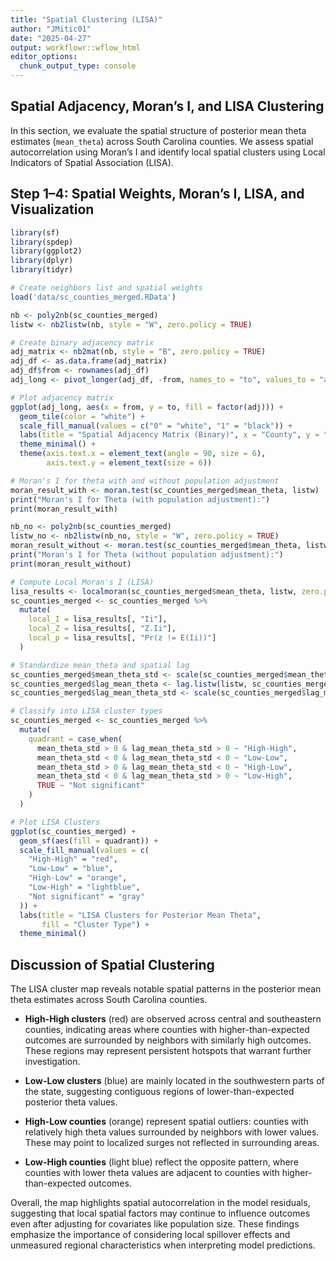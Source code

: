 ```yaml
---
title: "Spatial Clustering (LISA)"
author: "JMitic01"
date: "2025-04-27"
output: workflowr::wflow_html
editor_options:
  chunk_output_type: console
---
```


## Spatial Adjacency, Moran's I, and LISA Clustering

In this section, we evaluate the spatial structure of posterior mean theta estimates (`mean_theta`) across South Carolina counties. We assess spatial autocorrelation using Moran's I and identify local spatial clusters using Local Indicators of Spatial Association (LISA).

## Step 1–4: Spatial Weights, Moran's I, LISA, and Visualization

```r
library(sf)
library(spdep)
library(ggplot2)
library(dplyr)
library(tidyr)

# Create neighbors list and spatial weights
load('data/sc_counties_merged.RData')

nb <- poly2nb(sc_counties_merged)
listw <- nb2listw(nb, style = "W", zero.policy = TRUE)

# Create binary adjacency matrix
adj_matrix <- nb2mat(nb, style = "B", zero.policy = TRUE)
adj_df <- as.data.frame(adj_matrix)
adj_df$from <- rownames(adj_df)
adj_long <- pivot_longer(adj_df, -from, names_to = "to", values_to = "adj")

# Plot adjacency matrix
ggplot(adj_long, aes(x = from, y = to, fill = factor(adj))) +
  geom_tile(color = "white") +
  scale_fill_manual(values = c("0" = "white", "1" = "black")) +
  labs(title = "Spatial Adjacency Matrix (Binary)", x = "County", y = "County") +
  theme_minimal() +
  theme(axis.text.x = element_text(angle = 90, size = 6),
        axis.text.y = element_text(size = 6))

# Moran's I for theta with and without population adjustment
moran_result_with <- moran.test(sc_counties_merged$mean_theta, listw)
print("Moran's I for Theta (with population adjustment):")
print(moran_result_with)

nb_no <- poly2nb(sc_counties_merged)
listw_no <- nb2listw(nb_no, style = "W", zero.policy = TRUE)
moran_result_without <- moran.test(sc_counties_merged$mean_theta, listw_no)
print("Moran's I for Theta (without population adjustment):")
print(moran_result_without)

# Compute Local Moran's I (LISA)
lisa_results <- localmoran(sc_counties_merged$mean_theta, listw, zero.policy = TRUE)
sc_counties_merged <- sc_counties_merged %>%
  mutate(
    local_I = lisa_results[, "Ii"],
    local_Z = lisa_results[, "Z.Ii"],
    local_p = lisa_results[, "Pr(z != E(Ii))"]
  )

# Standardize mean_theta and spatial lag
sc_counties_merged$mean_theta_std <- scale(sc_counties_merged$mean_theta)
sc_counties_merged$lag_mean_theta <- lag.listw(listw, sc_counties_merged$mean_theta, zero.policy = TRUE)
sc_counties_merged$lag_mean_theta_std <- scale(sc_counties_merged$lag_mean_theta)

# Classify into LISA cluster types
sc_counties_merged <- sc_counties_merged %>%
  mutate(
    quadrant = case_when(
      mean_theta_std > 0 & lag_mean_theta_std > 0 ~ "High-High",
      mean_theta_std < 0 & lag_mean_theta_std < 0 ~ "Low-Low",
      mean_theta_std > 0 & lag_mean_theta_std < 0 ~ "High-Low",
      mean_theta_std < 0 & lag_mean_theta_std > 0 ~ "Low-High",
      TRUE ~ "Not significant"
    )
  )

# Plot LISA Clusters
ggplot(sc_counties_merged) +
  geom_sf(aes(fill = quadrant)) +
  scale_fill_manual(values = c(
    "High-High" = "red",
    "Low-Low" = "blue",
    "High-Low" = "orange",
    "Low-High" = "lightblue",
    "Not significant" = "gray"
  )) +
  labs(title = "LISA Clusters for Posterior Mean Theta",
       fill = "Cluster Type") +
  theme_minimal()
```
## Discussion of Spatial Clustering

The LISA cluster map reveals notable spatial patterns in the posterior mean theta estimates across South Carolina counties.

- **High-High clusters** (red) are observed across central and southeastern counties, indicating areas where counties with higher-than-expected outcomes are surrounded by neighbors with similarly high outcomes. These regions may represent persistent hotspots that warrant further investigation.

- **Low-Low clusters** (blue) are mainly located in the southwestern parts of the state, suggesting contiguous regions of lower-than-expected posterior theta values.

- **High-Low counties** (orange) represent spatial outliers: counties with relatively high theta values surrounded by neighbors with lower values. These may point to localized surges not reflected in surrounding areas.

- **Low-High counties** (light blue) reflect the opposite pattern, where counties with lower theta values are adjacent to counties with higher-than-expected outcomes.

Overall, the map highlights spatial autocorrelation in the model residuals, suggesting that local spatial factors may continue to influence outcomes even after adjusting for covariates like population size. These findings emphasize the importance of considering local spillover effects and unmeasured regional characteristics when interpreting model predictions.
